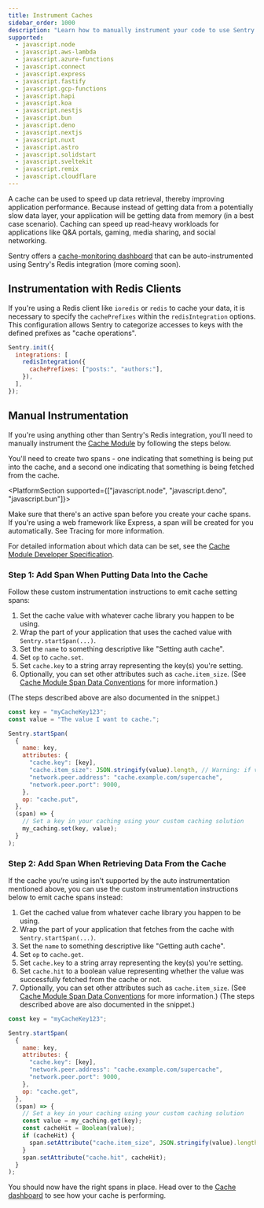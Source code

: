 ```yaml
---
title: Instrument Caches
sidebar_order: 1000
description: "Learn how to manually instrument your code to use Sentry's Cache module."
supported:
  - javascript.node
  - javascript.aws-lambda
  - javascript.azure-functions
  - javascript.connect
  - javascript.express
  - javascript.fastify
  - javascript.gcp-functions
  - javascript.hapi
  - javascript.koa
  - javascript.nestjs
  - javascript.bun
  - javascript.deno
  - javascript.nextjs
  - javascript.nuxt
  - javascript.astro
  - javascript.solidstart
  - javascript.sveltekit
  - javascript.remix
  - javascript.cloudflare
---
```


A cache can be used to speed up data retrieval, thereby improving application performance. Because instead of getting data from a potentially slow data layer, your application will be getting data from memory (in a best case scenario). Caching can speed up read-heavy workloads for applications like Q&A portals, gaming, media sharing, and social networking.

Sentry offers a [cache-monitoring dashboard](https://sentry.io/orgredirect/organizations/:orgslug/performance/caches/) that can be auto-instrumented using Sentry's Redis integration (more coming soon).

## Instrumentation with Redis Clients

If you're using a Redis client like `ioredis` or `redis` to cache your data, it is necessary to specify the `cachePrefixes` within the `redisIntegration` options. This configuration allows Sentry to categorize accesses to keys with the defined prefixes as "cache operations".

```javascript
Sentry.init({
  integrations: [
    redisIntegration({
      cachePrefixes: ["posts:", "authors:"],
    }),
  ],
});
```

## Manual Instrumentation

If you're using anything other than Sentry's Redis integration, you'll need to manually instrument the [Cache Module](https://sentry.io/orgredirect/organizations/:orgslug/performance/caches/) by following the steps below.

You'll need to create two spans - one indicating that something is being put into the cache, and a second one indicating that something is being fetched from the cache.

<PlatformSection supported={["javascript.node", "javascript.deno", "javascript.bun"]}>

Make sure that there's an active span before you create your cache spans. If you're using a web framework like Express, a span will be created for you automatically. See <PlatformLink to="/tracing/">Tracing</PlatformLink> for more information.

</PlatformSection>

For detailed information about which data can be set, see the [Cache Module Developer Specification](https://develop.sentry.dev/sdk/performance/modules/caches/).

### Step 1: Add Span When Putting Data Into the Cache

Follow these custom instrumentation instructions to emit cache setting spans:

1. Set the cache value with whatever cache library you happen to be using.
2. Wrap the part of your application that uses the cached value with `Sentry.startSpan(...)`.
3. Set the `name` to something descriptive like "Setting auth cache".
4. Set `op` to `cache.set`.
5. Set `cache.key` to a string array representing the key(s) you're setting.
6. Optionally, you can set other attributes such as `cache.item_size`. (See [Cache Module Span Data Conventions](https://develop.sentry.dev/sdk/performance/modules/caches/#span-data) for more information.)

(The steps described above are also documented in the snippet.)

```javascript {filename: my-cache.js}
const key = "myCacheKey123";
const value = "The value I want to cache.";

Sentry.startSpan(
  {
    name: key,
    attributes: {
      "cache.key": [key],
      "cache.item_size": JSON.stringify(value).length, // Warning: if value is very big this could use lots of memory
      "network.peer.address": "cache.example.com/supercache",
      "network.peer.port": 9000,
    },
    op: "cache.put",
  },
  (span) => {
    // Set a key in your caching using your custom caching solution
    my_caching.set(key, value);
  }
);
```

### Step 2: Add Span When Retrieving Data From the Cache

If the cache you’re using isn’t supported by the auto instrumentation mentioned above, you can use the custom instrumentation instructions below to emit cache spans instead:

1. Get the cached value from whatever cache library you happen to be using.
2. Wrap the part of your application that fetches from the cache with `Sentry.startSpan(...)`.
3. Set the `name` to something descriptive like "Getting auth cache".
4. Set `op` to `cache.get`.
5. Set `cache.key` to a string array representing the key(s) you're setting.
6. Set `cache.hit` to a boolean value representing whether the value was successfully fetched from the cache or not.
7. Optionally, you can set other attributes such as `cache.item_size`. (See [Cache Module Span Data Conventions](https://develop.sentry.dev/sdk/performance/modules/caches/#span-data) for more information.)
   (The steps described above are also documented in the snippet.)

```javascript {filename: my-cache.js}
const key = "myCacheKey123";

Sentry.startSpan(
  {
    name: key,
    attributes: {
      "cache.key": [key],
      "network.peer.address": "cache.example.com/supercache",
      "network.peer.port": 9000,
    },
    op: "cache.get",
  },
  (span) => {
    // Set a key in your caching using your custom caching solution
    const value = my_caching.get(key);
    const cacheHit = Boolean(value);
    if (cacheHit) {
      span.setAttribute("cache.item_size", JSON.stringify(value).length, // Warning: if value is very big this could use lots of memory);
    }
    span.setAttribute("cache.hit", cacheHit);
  }
);
```

You should now have the right spans in place. Head over to the [Cache dashboard](https://sentry.io/orgredirect/organizations/:orgslug/performance/caches/) to see how your cache is performing.
